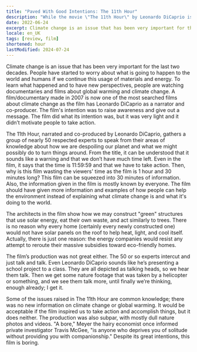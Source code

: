 ```yaml
---
title: "Paved With Good Intentions: The 11th Hour"
description: "While the movie \"The 11th Hour\" by Leonardo DiCaprio is created with nice thoughts, the execution is not so well thought."
date: 2022-06-24
excerpt: Climate change is an issue that has been very important for the last two decades. People have started to worry about what is going to happen to the world and humans if we continue this usage of materials and energy. To learn what happened and to have new perspectives, people are watching documentaries and films about global warming and climate change. A film/documentary made in 2007 is now one of the most searched films about climate change as the film has Leonardo DiCaprio as a narrator and co-producer. The film's intention was to raise awareness and give out a message. The film did what its intention was, but it was very light and it didn’t motivate people to take action.
locale: en_UK
tags: [review, film]
shortened: hour
lastModified: 2024-07-24
---
```

Climate change is an issue that has been very important for the last two decades. People have started to worry about what is going to happen to the world and humans if we continue this usage of materials and energy. To learn what happened and to have new perspectives, people are watching documentaries and films about global warming and climate change. A film/documentary made in 2007 is now one of the most searched films about climate change as the film has Leonardo DiCaprio as a narrator and co-producer. The film's intention was to raise awareness and give out a message. The film did what its intention was, but it was very light and it didn’t motivate people to take action.

The 11th Hour, narrated and co-produced by Leonardo DiCaprio, gathers a group of nearly 50 respected experts to speak from their areas of knowledge about how we are despoiling our planet and what we might possibly do to turn things around. From the title, it can be understood that it sounds like a warning and that we don’t have much time left. Even in the film, it says that the time is 11:59:59 and that we have to take action. Then, why is this film wasting the viewers' time as the film is 1 hour and 30 minutes long? This film can be squeezed into 30 minutes of information. Also, the information given in the film is mostly known by everyone. The film should have given more information and examples of how people can help the environment instead of explaining what climate change is and what it's doing to the world. 

The architects in the film show how we may construct "green" structures that use solar energy, eat their own waste, and act similarly to trees. There is no reason why every home (certainly every newly constructed one) would not have solar panels on the roof to help heat, light, and cool itself. Actually, there is just one reason: the energy companies would resist any attempt to reroute their massive subsidies toward eco-friendly homes. 

The film’s production was not great either. The 50 or so experts intercut and just talk and talk. Even Leonardo DiCaprio sounds like he’s presenting a school project to a class. They are all depicted as talking heads, so we hear them talk. Then we get some nature footage that was taken by a helicopter or something, and we see them talk more, until finally we’re thinking, enough already; I get it. 

Some of the issues raised in The 11th Hour are common knowledge; there was no new information on climate change or global warming. It would be acceptable if the film inspired us to take action and accomplish things, but it does neither. The production was also subpar, with mostly dull nature photos and videos. "A bore," Meyer the hairy economist once informed private investigator Travis McGee, "is anyone who deprives you of solitude without providing you with companionship." Despite its great intentions, this film is boring.

